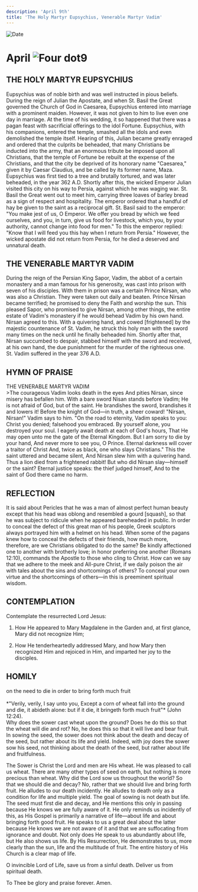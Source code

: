 ```yaml
---
description: 'April 9th'
title: 'The Holy Martyr Eupsychius, Venerable Martyr Vadim'
---
```


<RunningHead />
<Image src="/title-imprint.png" height={68} width={50} alt="Date" className="title-imprint"/>

# <div id="date">April <Image className="four-dot" src="/four-dot.png" height={15} width={15} alt="Four dot" />9</div>

## THE HOLY MARTYR EUPSYCHIUS

Eupsychius was of noble birth and was well instructed in pious beliefs. During the reign of Julian the Apostate, and when St. Basil the Great governed the Church of God in Caesarea, Eupsychius entered into marriage with a prominent maiden. However, it was not given to him to live even one day in marriage. At the time of his wedding, it so happened that there was a pagan feast with sacrificial offerings to the idol Fortune. Eupsychius, with his companions, entered the temple, smashed all the idols and even demolished the temple itself. Hearing of this, Julian became greatly enraged and ordered that the culprits be beheaded, that many Christians be inducted into the army, that an enormous tribute be imposed upon all Christians, that the temple of Fortune be rebuilt at the expense of the Christians, and that the city be deprived of its honorary name "Caesarea," given it by Caesar Claudius, and be called by its former name, Maza.  Eupsychius was first tied to a tree and brutally tortured, and was later beheaded, in the year 362 A.D. Shortly after this, the wicked Emperor Julian visited this city on his way to Persia, against which he was waging war. St. Basil the Great went out to meet him, carrying three loaves of barley bread as a sign of respect and hospitality. The emperor ordered that a handful of hay be given to the saint as a reciprocal gift. St. Basil said to the emperor: "You make jest of us, O Emperor. We offer you bread by which we feed ourselves, and you, in turn, give us food for livestock, which you, by your authority, cannot change into food for men." To this the emperor replied: "Know that I will feed you this hay when I return from Persia." However, the wicked apostate did not return from Persia, for he died a deserved and unnatural death.

## THE VENERABLE MARTYR VADIM

During the reign of the Persian King Sapor, Vadim, the abbot of a certain monastery and a man famous for his generosity, was cast into prison with seven of his disciples. With them in prison was a certain Prince Nirsan, who was also a Christian. They were taken out daily and beaten. Prince Nirsan became terrified; he promised to deny the Faith and worship the sun. This pleased Sapor, who promised to give Nirsan, among other things, the entire estate of Vadim's monastery if he would behead Vadim by his own hand. Nirsan agreed to this. With a quivering hand, and cowed [frightened] by the majestic countenance of St. Vadim, he struck this holy man with the sword many times on the neck until he finally beheaded him. Shortly after that, Nirsan succumbed to despair, stabbed himself with the sword and received, at his own hand, the due punishment for the murder of the righteous one. St. Vadim suffered in the year 376 A.D.


## HYMN OF PRAISE
<div style={{textAlign:'center', color:'crimson', fontWeight:'bold'}}>
THE VENERABLE MARTYR VADIM
</div>
>The courageous Vadim looks death in the eyes  
And pities Nirsan, since misery has befallen him.  
With a bare sword Nisan stands before Vadim;  
He is not afraid of God, but of the saint.  
He brandishes the sword, brandishes it and lowers it!  
Before the knight of God—in truth, a sheer coward!  
"Nirsan, Nirsan!" Vadim says to him.  
"On the road to eternity, Vadim speaks to you:  
Christ you denied; falsehood you embraced.  
By yourself alone, you destroyed your soul.  
I eagerly await death at each of God's hours,  
That He may open unto me the gate of the Eternal Kingdom.  
But I am sorry to die by your hand,  
And never more to see you, O Prince.  
Eternal darkness will cover a traitor of Christ  
And, twice as black, one who slays Christians."  
This the saint uttered and became silent,  
And Nirsan slew him with a quivering hand.  
Thus a lion died from a frightened rabbit!  
But who did Nirsan slay—himself or the saint?  
Eternal justice speaks: the thief judged himself,  
And to the saint of God there came no harm.  


## REFLECTION

It is said about Pericles that he was a man of almost perfect human beauty except that his head was oblong and resembled a gourd [squash], so that he was subject to ridicule when he appeared bareheaded in public. In order to conceal the defect of this great man of his people, Greek sculptors always portrayed him with a helmet on his head. When some of the pagans knew how to conceal the defects of their friends, how much more, therefore, are we Christians obligated to do the same? Be kindly affectioned one to another with brotherly love; in honor preferring one another (Romans 12:10), commands the Apostle to those who cling to Christ. How can we say that we adhere to the meek and All-pure Christ, if we daily poison the air with tales about the sins and shortcomings of others? To conceal your own virtue and the shortcomings of others—in this is preeminent spiritual wisdom.


## CONTEMPLATION

Contemplate the resurrected Lord Jesus:

1. How He appeared to Mary Magdalene in the Garden and, at first glance, Mary did not recognize Him;

2. How He tenderheartedly addressed Mary, and how Mary then recognized Him and rejoiced in Him, and imparted her joy to the disciples.


## HOMILY
<div style={{textAlign:'center', color:'crimson', fontWeight:'bold'}}>
on the need to die in order to bring forth much fruit
</div><br />
<div style={{textAlign:'right'}}>
*"Verily, verily, I say unto you, Except a corn of wheat fall into the ground and die, it abideth alone: but if it die, it bringeth forth much fruit"* (John 12:24).
</div>
Why does the sower cast wheat upon the ground? Does he do this so that the wheat will die and rot? No, he does this so that it will live and bear fruit. In sowing the seed, the sower does not think about the death and decay of the seed, but rather about its life and yield. Indeed, with joy does the sower sow his seed, not thinking about the death of the seed, but rather about life and fruitfulness.

The Sower is Christ the Lord and men are His wheat. He was pleased to call us wheat. There are many other types of seed on earth, but nothing is more precious than wheat. Why did the Lord sow us throughout the world? So that we should die and decay? No, rather that we should live and bring forth fruit. He alludes to our death incidently. He alludes to death only as a condition for life and multiple yield. The goal of sowing is not death but life. The seed must first die and decay, and He mentions this only in passing because He knows we are fully aware of it. He only reminds us incidently of this, as His Gospel is primarily a narrative of life—about life and about bringing forth good fruit. He speaks to us a great deal about the latter because He knows we are not aware of it and that we are suffocating from ignorance and doubt. Not only does He speak to us abundantly about life, but He also shows us life. By His Resurrection, He demonstrates to us, more clearly than the sun, life and the multitude of fruit. The entire history of His Church is a clear map of life.

O invincible Lord of Life, save us from a sinful death. Deliver us from spiritual death.

To Thee be glory and praise forever. Amen.